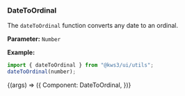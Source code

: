 
<Version />

<Meta title="Utils/2. Examples/DateToOrdinal" />

### DateToOrdinal

The `dateToOrdinal` function converts any date to an ordinal.

**Parameter:**
`Number`

**Example:**

```js
import { dateToOrdinal } from "@kws3/ui/utils";
dateToOrdinal(number);
```

<Story name="DateToOrdinal" args={{}}>
  {(args) => ({
    Component: DateToOrdinal,
  })}
</Story>
